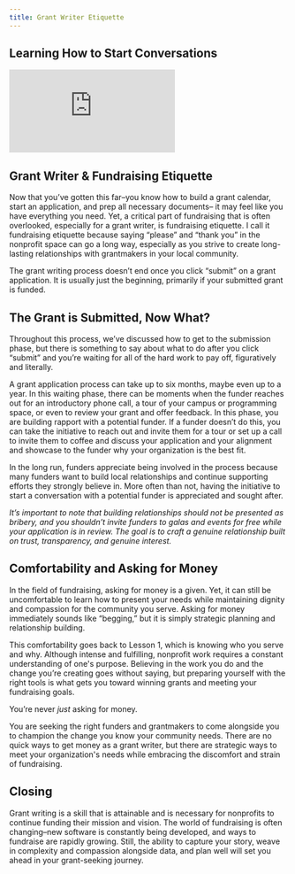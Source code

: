 ```yaml
---
title: Grant Writer Etiquette
---
```


## Learning How to Start Conversations

<Embed src="https://player.vimeo.com/video/951185350" />

## Grant Writer & Fundraising Etiquette

Now that you’ve gotten this far–you know how to build a grant calendar, start an application, and prep all necessary documents– it may feel like you have everything you need. Yet, a critical part of fundraising that is often overlooked, especially for a grant writer, is fundraising etiquette. I call it fundraising etiquette because saying “please” and “thank you” in the nonprofit space can go a long way, especially as you strive to create long-lasting relationships with grantmakers in your local community. 

The grant writing process doesn’t end once you click “submit” on a grant application. It is usually just the beginning, primarily if your submitted grant is funded. 

## The Grant is Submitted, Now What?

Throughout this process, we’ve discussed how to get to the submission phase, but there is something to say about what to do after you click “submit” and you’re waiting for all of the hard work to pay off, figuratively and literally. 

A grant application process can take up to six months, maybe even up to a year. In this waiting phase, there can be moments when the funder reaches out for an introductory phone call, a tour of your campus or programming space, or even to review your grant and offer feedback. In this phase, you are building rapport with a potential funder. If a funder doesn’t do this, you can take the initiative to reach out and invite them for a tour or set up a call to invite them to coffee and discuss your application and your alignment and showcase to the funder why your organization is the best fit. 

In the long run, funders appreciate being involved in the process because many funders want to build local relationships and continue supporting efforts they strongly believe in. More often than not, having the initiative to start a conversation with a potential funder is appreciated and sought after. 

_It’s important to note that building relationships should not be presented as bribery, and you shouldn’t invite funders to galas and events for free while your application is in review. The goal is to craft a genuine relationship built on trust, transparency, and genuine interest._

## Comfortability and Asking for Money

In the field of fundraising, asking for money is a given. Yet, it can still be uncomfortable to learn how to present your needs while maintaining dignity and compassion for the community you serve. Asking for money immediately sounds like “begging,” but it is simply strategic planning and relationship building. 

This comfortability goes back to Lesson 1, which is knowing who you serve and why. Although intense and fulfilling, nonprofit work requires a constant understanding of one's purpose. Believing in the work you do and the change you’re creating goes without saying, but preparing yourself with the right tools is what gets you toward winning grants and meeting your fundraising goals. 

You’re never _just_ asking for money. 

You are seeking the right funders and grantmakers to come alongside you to champion the change you know your community needs. There are no quick ways to get money as a grant writer, but there are strategic ways to meet your organization's needs while embracing the discomfort and strain of fundraising. 

## Closing

Grant writing is a skill that is attainable and is necessary for nonprofits to continue funding their mission and vision. The world of fundraising is often changing–new software is constantly being developed, and ways to fundraise are rapidly growing. Still, the ability to capture your story, weave in complexity and compassion alongside data, and plan well will set you ahead in your grant-seeking journey.
